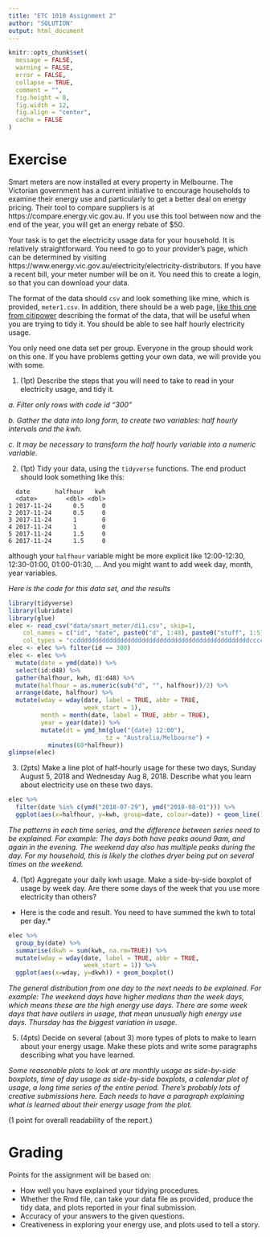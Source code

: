 ```yaml
---
title: "ETC 1010 Assignment 2"
author: "SOLUTION"
output: html_document
---
```


```r
knitr::opts_chunk$set(
  message = FALSE,
  warning = FALSE,
  error = FALSE, 
  collapse = TRUE,
  comment = "",
  fig.height = 8,
  fig.width = 12,
  fig.align = "center",
  cache = FALSE
)
```

# Exercise

Smart meters are now installed at every property in Melbourne. The Victorian government has a current initiative to encourage households to examine their energy use and particularly to get a better deal on energy pricing. Their tool to compare suppliers is at https://compare.energy.vic.gov.au. If you use this tool between now and the end of the year, you will get an energy rebate of $50.

Your task is to get the electricity usage data for your household. It is relatively straightforward. You need to go to your provider's page, which can be determined by visiting https://www.energy.vic.gov.au/electricity/electricity-distributors. If you have a recent bill, your meter number will be on it. You need this to create a login, so that you can download your data. 

The format of the data should `csv` and look something like mine, which is provided, `meter1.csv`. In addition, there should be a web page, [like this one from citipower](https://customermeterdata.portal.powercor.com.au/customermeterdata/articles/Question/A12-How-do-I-read-the-detailed-report?retURL=%2Fcustomermeterdata%2Fapex%2FCADArticleList&popup=true) describing the format of the data, that will be useful when you are trying to tidy it. You should be able to see half hourly electricity usage. 

You only need one data set per group. Everyone in the group should work on this one. If you have problems getting your own data, we will provide you with some. 

1. (1pt) Describe the steps that you will need to take to read in your electricity usage, and tidy it. 

*a. Filter only rows with code id "300"*

*b. Gather the data into long form, to create two variables: half hourly intervals and the kwh.*

*c. It may be necessary to transform the half hourly variable into a numeric variable.*

2. (1pt) Tidy your data, using the `tidyverse` functions. The end product should look something like this:

```
  date       halfhour   kwh
  <date>        <dbl> <dbl>
1 2017-11-24      0.5     0
2 2017-11-24      0.5     0
3 2017-11-24      1       0
4 2017-11-24      1       0
5 2017-11-24      1.5     0
6 2017-11-24      1.5     0
```

although your `halfhour` variable might be more explicit like 12:00-12:30, 12:30-01:00, 01:00-01:30, ... And you might want to add week day, month, year variables. 

*Here is the code for this data set, and the results*

```r
library(tidyverse)
library(lubridate)
library(glue)
elec <- read_csv("data/smart_meter/di1.csv", skip=1, 
    col_names = c("id", "date", paste0("d", 1:48), paste0("stuff", 1:5)), 
    col_types = "ccddddddddddddddddddddddddddddddddddddddddddddddddccccc")
elec <- elec %>% filter(id == 300) 
elec <- elec %>%
  mutate(date = ymd(date)) %>%
  select(id:d48) %>%
  gather(halfhour, kwh, d1:d48) %>%
  mutate(halfhour = as.numeric(sub("d", "", halfhour))/2) %>%
  arrange(date, halfhour) %>%
  mutate(wday = wday(date, label = TRUE, abbr = TRUE, 
                     week_start = 1),
         month = month(date, label = TRUE, abbr = TRUE),
         year = year(date)) %>%
         mutate(dt = ymd_hm(glue("{date} 12:00"), 
                           tz = "Australia/Melbourne") +
           minutes(60*halfhour))
glimpse(elec)
```

3. (2pts) Make a line plot of half-hourly usage for these two days, Sunday August 5, 2018 and Wednesday Aug 8, 2018. Describe what you learn about electricity use on these two days. 

```r
elec %>% 
  filter(date %in% c(ymd("2018-07-29"), ymd("2018-08-01"))) %>%
  ggplot(aes(x=halfhour, y=kwh, group=date, colour=date)) + geom_line()
```

*The patterns in each time series, and the difference between series need to be explained. For example: The days both have peaks aound 9am, and again in the evening. The weekend day also has multiple peaks during the day. For my household, this is likely the clothes dryer being put on several times on the weekend.*

4. (1pt) Aggregate your daily kwh usage. Make a side-by-side boxplot of usage by week day. Are there some days of the week that you use more electricity than others?

* Here is the code and result. You need to have summed the kwh to total per day.*

```r
elec %>% 
  group_by(date) %>%
  summarise(dkwh = sum(kwh, na.rm=TRUE)) %>%
  mutate(wday = wday(date, label = TRUE, abbr = TRUE, 
                     week_start = 1)) %>%
  ggplot(aes(x=wday, y=dkwh)) + geom_boxplot()
```

*The general distribution from one day to the next needs to be explained. For example: The weekend days have higher medians than the week days, which means these are the high energy use days. There are some week days that have outliers in usage, that mean unusually high energy use days. Thursday has the biggest variation in usage.*

5. (4pts) Decide on several (about 3) more types of plots to make to learn about your energy usage. Make these plots and write some paragraphs describing what you have learned. 

*Some reasonable plots to look at are monthly usage as side-by-side boxplots, time of day usage as side-by-side boxplots, a calendar plot of usage, a long time series of the entire period. There's probably lots of creative submissions here. Each needs to have a paragraph explaining what is learned about their energy usage from the plot.*

(1 point for overall readability of the report.)

# Grading

Points for the assignment will be based on:

- How well you have explained your tidying procedures.
- Whether the Rmd file, can take your data file as provided,  produce the tidy data, and plots reported in your final submission.
- Accuracy of your answers to the given questions. 
- Creativeness in exploring your energy use, and plots used to tell a story. 
